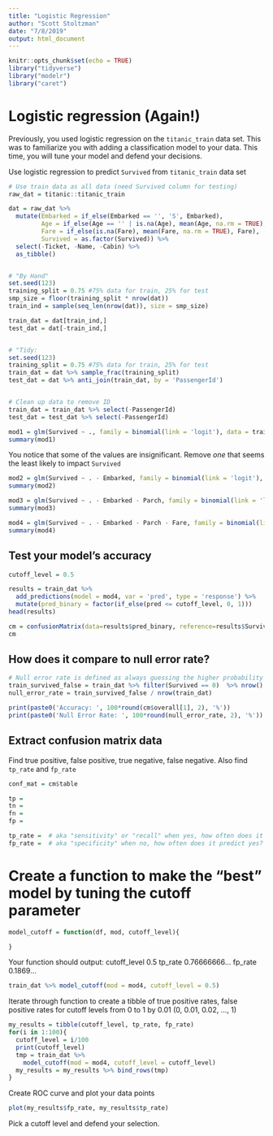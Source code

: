 ```yaml
---
title: "Logistic Regression"
author: "Scott Stoltzman"
date: "7/8/2019"
output: html_document
---
```


```r
knitr::opts_chunk$set(echo = TRUE)
library("tidyverse")
library("modelr")
library("caret")
```

# Logistic regression (Again!)

Previously, you used logistic regression on the `titanic_train` data set. This was to familiarize you with adding a classification model to your data. This time, you will tune your model and defend your decisions.

Use logistic regression to predict `Survived` from `titanic_train` data set
```r
# Use train data as all data (need Survived column for testing)
raw_dat = titanic::titanic_train

dat = raw_dat %>% 
  mutate(Embarked = if_else(Embarked == '', 'S', Embarked),
         Age = if_else(Age == '' | is.na(Age), mean(Age, na.rm = TRUE), Age),
         Fare = if_else(is.na(Fare), mean(Fare, na.rm = TRUE), Fare),
         Survived = as.factor(Survived)) %>%
  select(-Ticket, -Name, -Cabin) %>%
  as_tibble()


# "By Hand"
set.seed(123)
training_split = 0.75 #75% data for train, 25% for test
smp_size = floor(training_split * nrow(dat))
train_ind = sample(seq_len(nrow(dat)), size = smp_size)

train_dat = dat[train_ind,]
test_dat = dat[-train_ind,]


# "Tidy:
set.seed(123)
training_split = 0.75 #75% data for train, 25% for test
train_dat = dat %>% sample_frac(training_split)
test_dat = dat %>% anti_join(train_dat, by = 'PassengerId')


# Clean up data to remove ID
train_dat = train_dat %>% select(-PassengerId)
test_dat = test_dat %>% select(-PassengerId)
```

```r
mod1 = glm(Survived ~ ., family = binomial(link = 'logit'), data = train_dat)
summary(mod1)
```

You notice that some of the values are insignificant. Remove *one* that seems the least likely to impact `Survived`
```r
mod2 = glm(Survived ~ . - Embarked, family = binomial(link = 'logit'), data = train_dat)
summary(mod2)
```


```r
mod3 = glm(Survived ~ . - Embarked - Parch, family = binomial(link = 'logit'), data = train_dat)
summary(mod3)
```


```r
mod4 = glm(Survived ~ . - Embarked - Parch - Fare, family = binomial(link = 'logit'), data = train_dat)
summary(mod4)
```


## Test your model's accuracy
```r
cutoff_level = 0.5

results = train_dat %>%
  add_predictions(model = mod4, var = 'pred', type = 'response') %>%
  mutate(pred_binary = factor(if_else(pred <= cutoff_level, 0, 1)))
head(results)
```


```r
cm = confusionMatrix(data=results$pred_binary, reference=results$Survived)
cm
```


## How does it compare to null error rate?

```r
# Null error rate is defined as always guessing the higher probability (in this case, did not survive)
train_survived_false = train_dat %>% filter(Survived == 0)  %>% nrow()
null_error_rate = train_survived_false / nrow(train_dat)

print(paste0('Accuracy: ', 100*round(cm$overall[1], 2), '%'))
print(paste0('Null Error Rate: ', 100*round(null_error_rate, 2), '%'))
```

## Extract confusion matrix data
Find true positive, false positive, true negative, false negative. Also find `tp_rate` and `fp_rate`
```r
conf_mat = cm$table

tp = 
tn = 
fn = 
fp = 

tp_rate =  # aka "sensitivity" or "recall" when yes, how often does it predict yes?
fp_rate =  # aka "specificity" when no, how often does it predict yes?

```

# Create a function to make the "best" model by tuning the cutoff parameter
```r
model_cutoff = function(df, mod, cutoff_level){ 

}
```

Your function should output:
cutoff_level 0.5
tp_rate 0.76666666...
fp_rate 0.1869...
```r
train_dat %>% model_cutoff(mod = mod4, cutoff_level = 0.5)
```

Iterate through function to create a tibble of true positive rates, false positive rates for cutoff levels from 0 to 1 by 0.01 (0, 0.01, 0.02, ..., 1)
```r
my_results = tibble(cutoff_level, tp_rate, fp_rate)
for(i in 1:100){
  cutoff_level = i/100
  print(cutoff_level)
  tmp = train_dat %>% 
    model_cutoff(mod = mod4, cutoff_level = cutoff_level)
  my_results = my_results %>% bind_rows(tmp)
}
```

Create ROC curve and plot your data points
```r
plot(my_results$fp_rate, my_results$tp_rate)
```

Pick a cutoff level and defend your selection.
